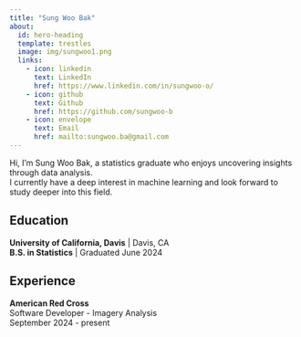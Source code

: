 ```yaml
---
title: "Sung Woo Bak"
about:
  id: hero-heading
  template: trestles
  image: img/sungwoo1.png
  links:
    - icon: linkedin
      text: LinkedIn
      href: https://www.linkedin.com/in/sungwoo-o/
    - icon: github
      text: Github
      href: https://github.com/sungwoo-b
    - icon: envelope
      text: Email
      href: mailto:sungwoo.ba@gmail.com
---
```


:::{#hero-heading}

Hi, I'm Sung Woo Bak, a statistics graduate who enjoys uncovering insights through data analysis.<br> I currently have a deep interest in machine learning and look forward to study deeper into this field.

## Education

**University of California, Davis** | Davis, CA<br> 
**B.S. in Statistics** | Graduated June 2024

## Experience

**American Red Cross**<br> 
Software Developer - Imagery Analysis<br> 
September 2024 - present

:::